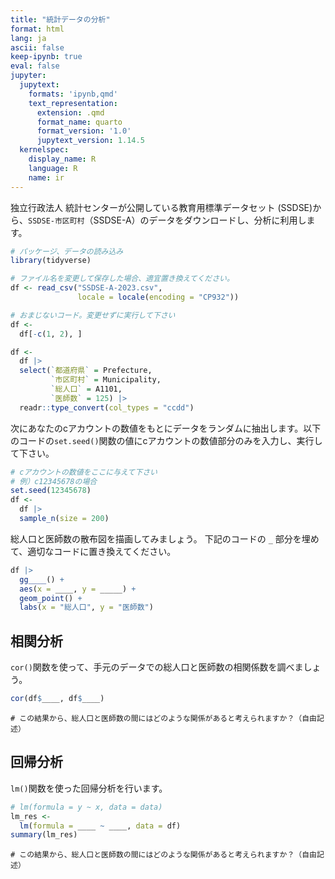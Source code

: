 ```yaml
---
title: "統計データの分析"
format: html
lang: ja
ascii: false
keep-ipynb: true
eval: false
jupyter:
  jupytext:
    formats: 'ipynb,qmd'
    text_representation:
      extension: .qmd
      format_name: quarto
      format_version: '1.0'
      jupytext_version: 1.14.5
  kernelspec:
    display_name: R
    language: R
    name: ir
---
```


独立行政法人 統計センターが公開している教育用標準データセット (SSDSE)から、`SSDSE-市区町村`（SSDSE-A）のデータをダウンロードし、分析に利用します。

```r
# パッケージ、データの読み込み
library(tidyverse)

# ファイル名を変更して保存した場合、適宜置き換えてください。
df <- read_csv("SSDSE-A-2023.csv",
               locale = locale(encoding = "CP932"))
```

```r
# おまじないコード。変更せずに実行して下さい
df <-
  df[-c(1, 2), ]

df <- 
  df |> 
  select(`都道府県` = Prefecture, 
         `市区町村` = Municipality, 
         `総人口` = A1101,
         `医師数` = 125) |> 
  readr::type_convert(col_types = "ccdd")
```

次にあなたのcアカウントの数値をもとにデータをランダムに抽出します。以下のコードの`set.seed()`関数の値にcアカウントの数値部分のみを入力し、実行して下さい。

```r
# cアカウントの数値をここに与えて下さい
# 例）c12345678の場合
set.seed(12345678)
df <- 
  df |> 
  sample_n(size = 200)
```

総人口と医師数の散布図を描画してみましょう。
下記のコードの `_` 部分を埋めて、適切なコードに置き換えてください。

```r
df |> 
  gg____() +
  aes(x = ____, y = _____) +
  geom_point() +
  labs(x = "総人口", y = "医師数")
```

## 相関分析

`cor()`関数を使って、手元のデータでの総人口と医師数の相関係数を調べましょう。

```r
cor(df$____, df$____)
```

```
# この結果から、総人口と医師数の間にはどのような関係があると考えられますか？（自由記述）
```

## 回帰分析

`lm()`関数を使った回帰分析を行います。

```r
# lm(formula = y ~ x, data = data)
lm_res <- 
  lm(formula = ____ ~ ____, data = df)
summary(lm_res)
```

```
# この結果から、総人口と医師数の間にはどのような関係があると考えられますか？（自由記述）
```
